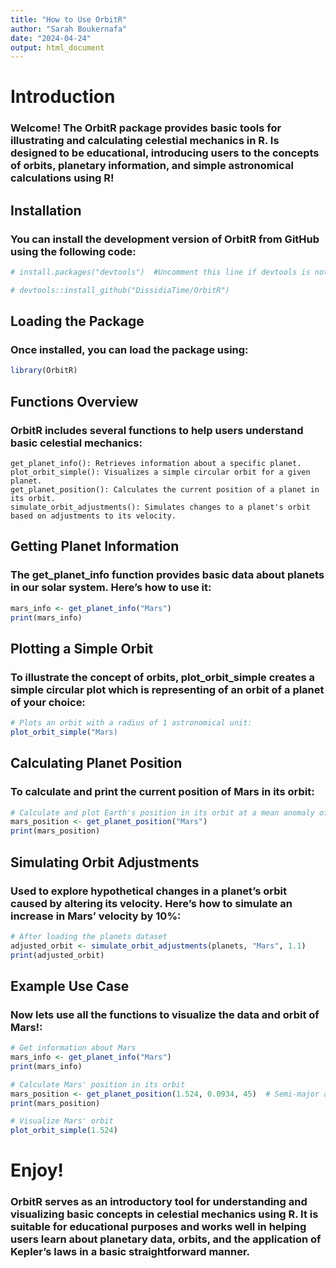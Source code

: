 ---
title: "How to Use OrbitR"
author: "Sarah Boukernafa"
date: "2024-04-24"
output: html_document
---

# Introduction

### Welcome! The OrbitR package provides basic tools for illustrating and calculating celestial mechanics in R. Is designed to be educational, introducing users to the concepts of orbits, planetary information, and simple astronomical calculations using R!

## Installation

### You can install the development version of OrbitR from GitHub using the following code:

```{r setup, include=TRUE}

# install.packages("devtools")  #Uncomment this line if devtools is not installed

# devtools::install_github("DissidiaTime/OrbitR")

```

## Loading the Package

### Once installed, you can load the package using:

```{r}

library(OrbitR)

```

## Functions Overview

### OrbitR includes several functions to help users understand basic celestial mechanics:

    get_planet_info(): Retrieves information about a specific planet.
    plot_orbit_simple(): Visualizes a simple circular orbit for a given planet.
    get_planet_position(): Calculates the current position of a planet in its orbit.
    simulate_orbit_adjustments(): Simulates changes to a planet's orbit based on adjustments to its velocity.

## Getting Planet Information

### The get_planet_info function provides basic data about planets in our solar system. Here's how to use it:

```{r}
mars_info <- get_planet_info("Mars")
print(mars_info)

```

## Plotting a Simple Orbit

### To illustrate the concept of orbits, plot_orbit_simple creates a simple circular plot which is representing of an orbit of a planet of your choice:
```{r}

# Plots an orbit with a radius of 1 astronomical unit:
plot_orbit_simple("Mars)

```

## Calculating Planet Position

### To calculate and print the current position of Mars in its orbit:
```{r}

# Calculate and plot Earth's position in its orbit at a mean anomaly of 0 degrees
mars_position <- get_planet_position("Mars")
print(mars_position)

```

## Simulating Orbit Adjustments

### Used to explore hypothetical changes in a planet's orbit caused by altering its velocity. Here's how to simulate an increase in Mars' velocity by 10%:
```{r}

# After loading the planets dataset
adjusted_orbit <- simulate_orbit_adjustments(planets, "Mars", 1.1)
print(adjusted_orbit)

```

## Example Use Case

### Now lets use all the functions to visualize the data and orbit of Mars!:

```{r}
# Get information about Mars
mars_info <- get_planet_info("Mars")
print(mars_info)

# Calculate Mars' position in its orbit
mars_position <- get_planet_position(1.524, 0.0934, 45)  # Semi-major axis, eccentricity, and mean anomaly of Mars
print(mars_position)

# Visualize Mars' orbit
plot_orbit_simple(1.524)

```

# Enjoy!

### OrbitR serves as an introductory tool for understanding and visualizing basic concepts in celestial mechanics using R. It is suitable for educational purposes and works well in helping users learn about planetary data, orbits, and the application of Kepler's laws in a basic straightforward manner.
